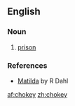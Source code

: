 ==English==

===Noun===
{{en-noun|-}}

#{{dated|British}} [[prison]]

===References===
*[http://en.wikipedia.org/wiki/Matilda_(novel) Matilda] by R Dahl

[[af:chokey]]
[[zh:chokey]]